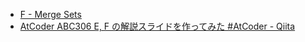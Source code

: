 
<Meta title="ABC306/ABC306-F" />
<Slide src={Png} layout="fullscreen" label="ABC306 F - Merge Sets" />

- [F \- Merge Sets](https://atcoder.jp/contests/abc306/tasks/abc306_f)
- [AtCoder ABC306 E, F の解説スライドを作ってみた \#AtCoder \- Qiita](https://qiita.com/hossie/items/a4f203492c9c4f7dce18)
